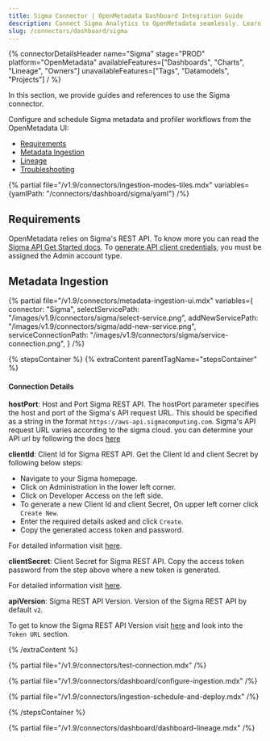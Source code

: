 ```yaml
---
title: Sigma Connector | OpenMetadata Dashboard Integration Guide
description: Connect Sigma Analytics to OpenMetadata seamlessly. Learn how to configure the Sigma dashboard connector for automated metadata extraction and lineage tracking.
slug: /connectors/dashboard/sigma
---
```


{% connectorDetailsHeader
  name="Sigma"
  stage="PROD"
  platform="OpenMetadata"
  availableFeatures=["Dashboards", "Charts", "Lineage", "Owners"]
  unavailableFeatures=["Tags", "Datamodels", "Projects"]
/ %}

In this section, we provide guides and references to use the Sigma connector.

Configure and schedule Sigma metadata and profiler workflows from the OpenMetadata UI:

- [Requirements](#requirements)
- [Metadata Ingestion](#metadata-ingestion)
- [Lineage](#lineage)
- [Troubleshooting](/connectors/dashboard/sigma/troubleshooting)

{% partial file="/v1.9/connectors/ingestion-modes-tiles.mdx" variables={yamlPath: "/connectors/dashboard/sigma/yaml"} /%}

## Requirements

OpenMetadata relies on Sigma's REST API. To know more you can read the [Sigma API Get Started docs](https://help.sigmacomputing.com/reference/get-started-sigma-api#about-the-api). To [generate API client credentials](https://help.sigmacomputing.com/reference/generate-client-credentials#user-requirements), you must be assigned the Admin account type.

## Metadata Ingestion

{% partial 
  file="/v1.9/connectors/metadata-ingestion-ui.mdx" 
  variables={
    connector: "Sigma", 
    selectServicePath: "/images/v1.9/connectors/sigma/select-service.png",
    addNewServicePath: "/images/v1.9/connectors/sigma/add-new-service.png",
    serviceConnectionPath: "/images/v1.9/connectors/sigma/service-connection.png",
} 
/%}

{% stepsContainer %}
{% extraContent parentTagName="stepsContainer" %}

#### Connection Details

**hostPort**: Host and Port Sigma REST API.
The hostPort parameter specifies the host and port of the Sigma's API request URL. This should be specified as a string in the format `https://aws-api.sigmacomputing.com`. Sigma's API request URL varies according to the sigma cloud. you can determine your API url by following the docs [here](https://help.sigmacomputing.com/reference/get-started-sigma-api#identify-your-api-request-url)

**clientId**: Client Id for Sigma REST API.
Get the Client Id and client Secret by following below steps:
- Navigate to your Sigma homepage.
- Click on Administration in the lower left corner.
- Click on Developer Access on the left side.
- To generate a new Client Id and client Secret, On upper left corner click `Create New`.
- Enter the required details asked and click `Create`.
- Copy the generated access token and password.

For detailed information visit [here](https://help.sigmacomputing.com/reference/generate-client-credentials#generate-api-client-credentials).

**clientSecret**: Client Secret for Sigma REST API.
Copy the access token password from the step above where a new token is generated.

For detailed information visit [here](https://help.sigmacomputing.com/reference/generate-client-credentials#generate-api-client-credentials).

**apiVersion**: Sigma REST API Version.
Version of the Sigma REST API by default `v2`.

To get to know the Sigma REST API Version visit [here](https://help.sigmacomputing.com/reference/get-started-sigma-api#identify-your-api-request-url) and look into the `Token URL` section.

{% /extraContent %}

{% partial file="/v1.9/connectors/test-connection.mdx" /%}

{% partial file="/v1.9/connectors/dashboard/configure-ingestion.mdx" /%}

{% partial file="/v1.9/connectors/ingestion-schedule-and-deploy.mdx" /%}

{% /stepsContainer %}

{% partial file="/v1.9/connectors/dashboard/dashboard-lineage.mdx" /%}
